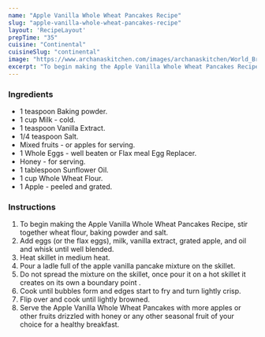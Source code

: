 ---
name: "Apple Vanilla Whole Wheat Pancakes Recipe"
slug: "apple-vanilla-whole-wheat-pancakes-recipe"
layout: 'RecipeLayout'
prepTime: "35"
cuisine: "Continental"
cuisineSlug: "continental"
image: "https://www.archanaskitchen.com/images/archanaskitchen/World_Breakfast/Apple_Vanila_Whole_Wheat_Pancake_Recipe-1.jpg"
excerpt: "To begin making the Apple Vanilla Whole Wheat Pancakes Recipe, stir together wheat flour, baking powder and salt"
---

### Ingredients

- 1 teaspoon Baking powder.
- 1 cup Milk - cold.
- 1 teaspoon Vanilla Extract.
- 1/4 teaspoon Salt.
- Mixed fruits - or apples for serving.
- 1 Whole Eggs - well beaten or Flax meal Egg Replacer.
- Honey - for serving.
- 1 tablespoon Sunflower Oil.
- 1 cup Whole Wheat Flour.
- 1 Apple - peeled and grated.

### Instructions

1. To begin making the Apple Vanilla Whole Wheat Pancakes Recipe, stir together wheat flour, baking powder and salt.
1. Add eggs (or the flax eggs), milk, vanilla extract, grated apple, and oil and whisk until well blended.
1. Heat skillet in medium heat.
1. Pour a ladle full of the apple vanilla pancake mixture on the skillet.
1. Do not spread the mixture on the skillet, once pour it on a hot skillet it creates on its own a boundary point .
1. Cook until bubbles form and edges start to fry and turn lightly crisp.
1. Flip over and cook until lightly browned.
1. Serve the Apple Vanilla Whole Wheat Pancakes with more apples or other fruits drizzled with honey or any other seasonal fruit of your choice for a healthy breakfast.
